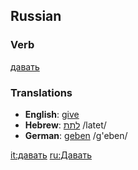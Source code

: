 ==Russian==
===Verb===
[[:ru:давать|давать]]

===Translations===
*'''English''': [[give]] 
*'''Hebrew''': [[לתת]] /latet/
*'''German''': [[geben]] /g'eben/

[[it:давать]]
[[ru:Давать]]